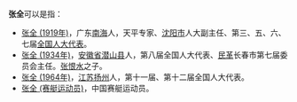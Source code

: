 '''张全'''可以是指：
* [[张全_(1919年)|张全 (1919年)]]，广东[[南海|南海]]人，天平专家、[[沈阳市|沈阳市]]人大副主任、第三、五、六、七届[[全国人大代表|全国人大代表]]。
* [[张全_(1934年)|张全 (1934年)]]，[[安徽省|安徽省]][[潜山县|潜山县]]人，第八届全国人大代表、[[民革|民革]]长春市第七届委员会主任。[[张恨水|张恨水]]之子。
* [[张全_(1964年)|张全 (1964年)]]，[[江苏|江苏]][[扬州|扬州]]人，第十一届、第十二届全国人大代表。
* [[张全_(赛艇运动员)|张全 (赛艇运动员)]]，中国赛艇运动员。

{{消歧义|Z|Cat=二字汉名消歧义}}